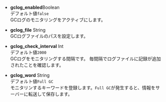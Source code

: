 -   **gclog_enabled**<span class='type'>Boolean</span><br/>
      デフォルト値`false`<br/>
      GCログのモニタリングをアクティブにします。

-   **gclog_file** <span class='type'>String</span><br/>
      GCログファイルのパスを設定します。

-   **gclog_check_interval** <span class='type'>Int</span><br/>
      デフォルト値`2000`<br/>
      GCログをモニタリングする間隔です。 毎間隔でログファイルに記録が追加されたことを確認します。

-   **gclog_word** <span class='type'>String</span><br/>
      デフォルト値`Full GC`<br/>
      モニタリンするキーワードを登録します。`Full GC`が発生すると、情報をサーバーに転送して保存します。
